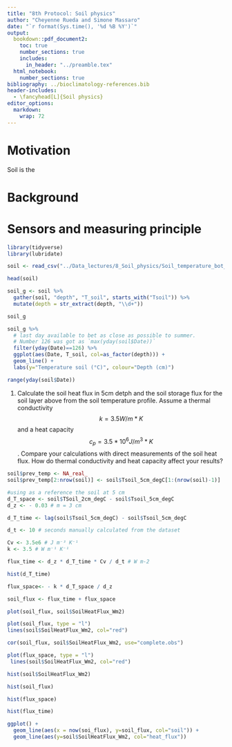 ```yaml
---
title: "8th Protocol: Soil physics"
author: "Cheyenne Rueda and Simone Massaro"
date: "`r format(Sys.time(), '%d %B %Y')`"
output:
  bookdown::pdf_document2:
    toc: true
    number_sections: true
    includes:
      in_header: "../preamble.tex"
  html_notebook:
    number_sections: true
bibliography: ../bioclimatology-references.bib
header-includes:
  - \fancyhead[L]{Soil physics}
editor_options: 
  markdown: 
    wrap: 72
---
```

# Motivation

Soil is the 

# Background
# Sensors and measuring principle
```r
library(tidyverse)
library(lubridate)
```
```r
soil <- read_csv("../Data_lectures/8_Soil_physics/Soil_temperature_bot_garden.csv")
```

```r
head(soil)
```
```r
soil_g <- soil %>% 
  gather(soil, "depth", "T_soil", starts_with("Tsoil")) %>% 
  mutate(depth = str_extract(depth, "\\d+"))
```


```r
soil_g
```

```r
soil_g %>% 
  # last day available to bet as close as possible to summer.
  # Number 126 was got as `max(yday(soil$Date))`
  filter(yday(Date)==126) %>% 
  ggplot(aes(Date, T_soil, col=as_factor(depth))) +
  geom_line() +
  labs(y="Temperature soil (°C)", colour="Depth (cm)")
```
```r
range(yday(soil$Date))
```

1. Calculate the soil heat flux in 5cm detph and the soil storage flux for the soil layer above from the soil temperature profile. Assume a thermal conductivity $$k=3.5 W/m*K$$ and a heat capacity $$c_p=3.5*10^6 J/m^3*K$$. Compare your calculations with direct measurements of the soil heat flux. How do thermal conductivity and heat capacity affect your results?


```r
soil$prev_temp <- NA_real_
soil$prev_temp[2:nrow(soil)] <- soil$Tsoil_5cm_degC[1:(nrow(soil)-1)]
```
```r
#using as a reference the soil at 5 cm
d_T_space <- soil$TSoil_2cm_degC - soil$Tsoil_5cm_degC
d_z <- - 0.03 # m = 3 cm

d_T_time <- lag(soil$Tsoil_5cm_degC) - soil$Tsoil_5cm_degC

d_t <- 10 # seconds manually calculated from the dataset

Cv <- 3.5e6 # J m⁻³ K⁻¹
k <- 3.5 # W m⁻¹ K⁻¹
```

```r
flux_time <- d_z * d_T_time * Cv / d_t # W m-2 
```




```r
hist(d_T_time)
```


```r
flux_space<- - k * d_T_space / d_z 
```

```r
soil_flux <- flux_time + flux_space
```


```r
plot(soil_flux, soil$SoilHeatFlux_Wm2)
```


```r
plot(soil_flux, type = "l")
lines(soil$SoilHeatFlux_Wm2, col="red")
```

```r
cor(soil_flux, soil$SoilHeatFlux_Wm2, use="complete.obs")
```

```r
plot(flux_space, type = "l")
 lines(soil$SoilHeatFlux_Wm2, col="red")
```


```r
hist(soil$SoilHeatFlux_Wm2)
```

```r
hist(soil_flux)
```

```r
hist(flux_space)
```
```r
hist(flux_time)
```


```r
ggplot() +
  geom_line(aes(x = now(soi_flux), y=soil_flux, col="soil")) +
  geom_line(aes(y=soil$SoilHeatFlux_Wm2, col="heat_flux"))
```




